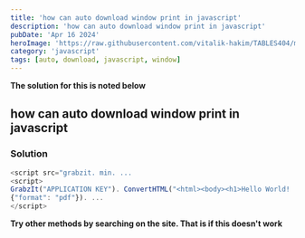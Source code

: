 ```yaml
---
title: 'how can auto download window print in javascript'
description: 'how can auto download window print in javascript'
pubDate: 'Apr 16 2024'
heroImage: 'https://raw.githubusercontent.com/vitalik-hakim/TABLES404/main/error_b/JavaScript.png'
category: 'javascript'
tags: [auto, download, javascript, window]
---
```


**The solution for this is noted below**

## how can auto download window print in javascript

### Solution

```javascript
<script src="grabzit. min. ...
<script>
GrabzIt("APPLICATION KEY"). ConvertHTML("<html><body><h1>Hello World! ...
{"format": "pdf"}). ...
</script>
```

**Try other methods by searching on the site. That is if this doesn't work**
